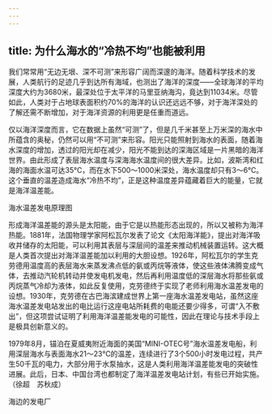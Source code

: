 ```yaml
---
---
---
```

title: 为什么海水的“冷热不均”也能被利用
---




我们常常用“无边无垠、深不可测”来形容广阔而深邃的海洋。随着科学技术的发展，人类航行的足迹几乎到达所有海域，也测出了海洋的深度——全球海洋的平均深度大约为3680米，最深处位于太平洋的马里亚纳海沟，竟达到11034米。尽管如此，人类对于占地球表面积约70%的海洋的认识还远远不够，对于海洋深处的了解还需不断增加，对于海洋资源的利用更是任重而道远。

仅以海洋深度而言，它在数据上虽然“可测”了，但是几千米甚至上万米深的海水中所蕴含的奥秘，仍然可以用“不可测”来形容。阳光只能照射到海水的表面，随着海水深度的增加，透过的阳光却在减少，阳光不能到达的深海区域是一片黑暗的海洋世界。由此形成了表层海水温度与深海海水温度间的很大差异。比如，波斯湾和红海的海面水温可达35℃，而在水下500～1000米深处，海水温度却只有3～6℃。这个垂直的温差造成海水“冷热不均”，正是这种温度差异蕴藏着巨大的能量，它就是海洋温差能。

海水温差发电原理图



形成海洋温差能的源头是太阳能，由于它是以热能形态出现的，所以又被称为海洋热能。1881年，法国物理学家阿松瓦尔发表了论文《太阳海洋能》，提出对海洋吸收并储存的太阳能，可以利用其表层与深层间的温差来推动机械装置运转。这大概是人类首次提出对海洋温差能加以利用的大胆设想。1926年，阿松瓦尔的学生克劳德用温度高的表层海水来蒸发沸点低的氨或丙烷等液体，使这些液体沸腾变成气体，去推动汽轮机转动并使发电机发电，然后再利用温度低的深层海水将那些氨或丙烷蒸气冷却为液体，如此反复使用，克劳德终于实现了老师利用海水温差发电的设想。1930年，克劳德在古巴海滨建成世界上第一座海水温差发电站，虽然这座海水温差发电站发出的电比运行这座电站所耗费的电能还要少得多，可谓“入不敷出”，但这项尝试证明了利用海洋温差能发电的可能性，因此在理论与技术手段上是极具创新意义的。

1979年8月，锚泊在夏威夷附近海面的美国“MINI-OTEC号”海水温差发电船，利用深层海水与表面海水21～23℃的温差，连续进行了3个500小时发电过程，共产生50千瓦的电力，大部分用于水泵抽水，这是人类利用海洋温差能发电的突破性进展。此后，日本、中国台湾也都制定了海洋温差发电站计划，有些已开始实施。（徐超　苏秋成）

海边的发电厂